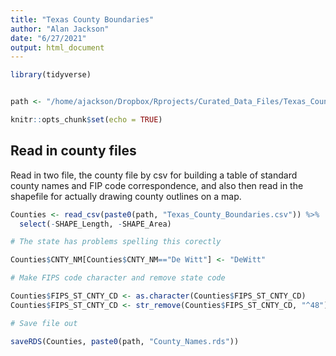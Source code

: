 ```yaml
---
title: "Texas County Boundaries"
author: "Alan Jackson"
date: "6/27/2021"
output: html_document
---
```


```r
library(tidyverse)


path <- "/home/ajackson/Dropbox/Rprojects/Curated_Data_Files/Texas_Counties/"

knitr::opts_chunk$set(echo = TRUE)
```

##    Read in county files

Read in two file, the county file by csv for building a table of standard
county names and FIP code correspondence, and also then read in the shapefile
for actually drawing county outlines on a map.

```r

Counties <- read_csv(paste0(path, "Texas_County_Boundaries.csv")) %>% 
  select(-SHAPE_Length, -SHAPE_Area)

# The state has problems spelling this corectly

Counties$CNTY_NM[Counties$CNTY_NM=="De Witt"] <- "DeWitt"

# Make FIPS code character and remove state code

Counties$FIPS_ST_CNTY_CD <- as.character(Counties$FIPS_ST_CNTY_CD)
Counties$FIPS_ST_CNTY_CD <- str_remove(Counties$FIPS_ST_CNTY_CD, "^48")

# Save file out

saveRDS(Counties, paste0(path, "County_Names.rds"))

```

